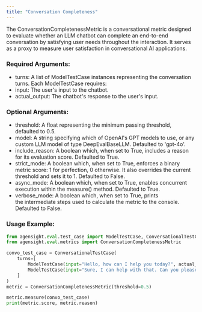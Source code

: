 ```yaml
---
title: "Conversation Completeness"
---
```


The ConversationCompletenessMetric is a conversational metric designed to evaluate whether an LLM chatbot can complete an end-to-end conversation by satisfying user needs throughout the interaction. It serves as a proxy to measure user satisfaction in conversational AI applications.

### **Required Arguments:**

- turns: A list of ModelTestCase instances representing the conversation turns. Each ModelTestCase requires:
- input: The user's input to the chatbot.
- actual_output: The chatbot's response to the user's input.

### **Optional Arguments:**

- threshold: A float representing the minimum passing threshold, defaulted to 0.5.
- model: A string specifying which of OpenAI's GPT models to use, or any custom LLM model of type DeepEvalBaseLLM. Defaulted to 'gpt-4o'.
- include_reason: A boolean which, when set to True, includes a reason for its evaluation score. Defaulted to True.
- strict_mode: A boolean which, when set to True, enforces a binary metric score: 1 for perfection, 0 otherwise. It also overrides the current threshold and sets it to 1. Defaulted to False.
- async_mode: A boolean which, when set to True, enables concurrent execution within the measure() method. Defaulted to True.
- verbose_mode: A boolean which, when set to True, prints the intermediate steps used to calculate the metric to the console. Defaulted to False.

### **Usage Example:**

```python
from agensight.eval.test_case import ModelTestCase, ConversationalTestCase
from agensight.eval.metrics import ConversationCompletenessMetric

convo_test_case = ConversationalTestCase(
    turns=[
        ModelTestCase(input="Hello, how can I help you today?", actual_output="I need assistance with my account."),
        ModelTestCase(input="Sure, I can help with that. Can you please provide your account number?", actual_output="My account number is 123456.")
    ]
)
metric = ConversationCompletenessMetric(threshold=0.5)

metric.measure(convo_test_case)
print(metric.score, metric.reason)
```